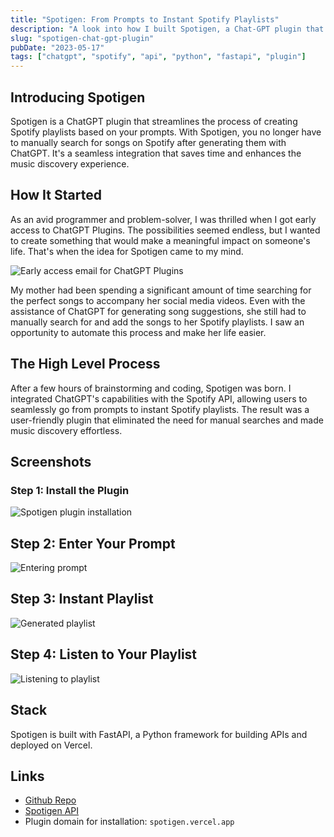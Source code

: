 ```yaml
---
title: "Spotigen: From Prompts to Instant Spotify Playlists"
description: "A look into how I built Spotigen, a Chat-GPT plugin that generates Spotify playlists based on your prompts."
slug: "spotigen-chat-gpt-plugin"
pubDate: "2023-05-17"
tags: ["chatgpt", "spotify", "api", "python", "fastapi", "plugin"]
---
```



## Introducing Spotigen
Spotigen is a ChatGPT plugin that streamlines the process of creating Spotify playlists based on your prompts.
With Spotigen, you no longer have to manually search for songs on Spotify after generating them with ChatGPT.
It's a seamless integration that saves time and enhances the music discovery experience.

## How It Started

As an avid programmer and problem-solver, I was thrilled when I got early access to ChatGPT Plugins.
The possibilities seemed endless, but I wanted to create something that would make a meaningful impact on someone's life.
That's when the idea for Spotigen came to my mind.

![Early access email for ChatGPT Plugins](/images/plugins-mail.webp)

My mother had been spending a significant amount of time searching for the perfect songs to accompany her social media videos.
Even with the assistance of ChatGPT for generating song suggestions, she still had to manually search for and add the songs to her Spotify playlists.
I saw an opportunity to automate this process and make her life easier.


## The High Level Process

After a few hours of brainstorming and coding, Spotigen was born.
I integrated ChatGPT's capabilities with the Spotify API, allowing users to seamlessly go from prompts to instant Spotify playlists.
The result was a user-friendly plugin that eliminated the need for manual searches and made music discovery effortless.

## Screenshots
### Step 1: Install the Plugin
![Spotigen plugin installation](/images/spotigen-plugin.webp)
## Step 2: Enter Your Prompt
![Entering prompt](/images/spotigen-plugin-2.webp)
## Step 3: Instant Playlist
![Generated playlist](/images/spotigen-plugin-3.webp)
## Step 4: Listen to Your Playlist
![Listening to playlist](/images/spotigen-plugin-4.webp)

## Stack

Spotigen is built with FastAPI, a Python framework for building APIs and deployed on Vercel.

## Links
- [Github Repo](https://github.com/Railly/spotigen-chat-gpt-plugin)
- [Spotigen API](https://spotigen.vercel.app/)
- Plugin domain for installation: `spotigen.vercel.app`
